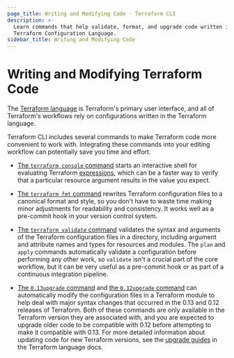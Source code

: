 ```yaml
---
page_title: Writing and Modifying Code - Terraform CLI
description: >-
  Learn commands that help validate, format, and upgrade code written in the
  Terraform Configuration Language.
sidebar_title: Writing and Modifying Code
---
```


# Writing and Modifying Terraform Code

The [Terraform language](/language) is Terraform's primary
user interface, and all of Terraform's workflows rely on configurations written
in the Terraform language.

Terraform CLI includes several commands to make Terraform code more convenient
to work with. Integrating these commands into your editing workflow can
potentially save you time and effort.

- [The `terraform console` command](/cli/commands/console) starts an
  interactive shell for evaluating Terraform
  [expressions](/language/expressions), which can be a faster way
  to verify that a particular resource argument results in the value you expect.

- [The `terraform fmt` command](/cli/commands/fmt) rewrites Terraform
  configuration files to a canonical format and style, so you don't have to
  waste time making minor adjustments for readability and consistency. It works
  well as a pre-commit hook in your version control system.

- [The `terraform validate` command](/cli/commands/validate) validates the
  syntax and arguments of the Terraform configuration files in a directory,
  including argument and attribute names and types for resources and modules.
  The `plan` and `apply` commands automatically validate a configuration before
  performing any other work, so `validate` isn't a crucial part of the core
  workflow, but it can be very useful as a pre-commit hook or as part of a
  continuous integration pipeline.

- [The `0.13upgrade` command](/cli/commands/0.13upgrade) and
  [the `0.12upgrade` command](/cli/commands/0.12upgrade) can automatically
  modify the configuration files in a Terraform module to help deal with major
  syntax changes that occurred in the 0.13 and 0.12 releases of Terraform. Both
  of these commands are only available in the Terraform version they are
  associated with, and you are expected to upgrade older code to be compatible
  with 0.12 before attempting to make it compatible with 0.13. For more detailed
  information about updating code for new Terraform versions, see the [upgrade
  guides](/language/upgrade-guides) in the Terraform language docs.

